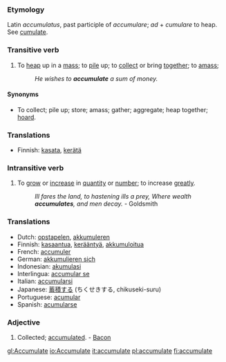 ===Etymology===
Latin ''accumulatus'', past participle of ''accumulare''; ''ad'' + ''cumulare'' to heap. See [[cumulate]].

===Transitive verb===
{{en-infl-reg-other-e|accumulat|e|}}

# To [[heap]] up in a [[mass]]; to [[pile]] up; to [[collect]] or bring [[together]]; to [[amass]]; 
#:''He wishes to '''accumulate''' a sum of money.''

====Synonyms====
* To collect; pile up; store; amass; gather; aggregate; heap together; [[hoard]].

===Translations===
*Finnish: [[kasata]], [[kerätä]]

===Intransitive verb===
{{en-infl-reg-other-e|accumulat|e|}}

# To [[grow]] or [[increase]] in [[quantity]] or [[number]]; to increase [[greatly]].
#:''Ill fares the land, to hastening ills a prey, Where wealth '''accumulates''', and men decay.'' - Goldsmith

===Translations===
*Dutch: [[opstapelen]], [[akkumuleren]]
*Finnish: [[kasaantua]], [[kerääntyä]], [[akkumuloitua]]
*French: [[accumuler]]
*German: [[akkumulieren sich]]
*Indonesian: [[akumulasi]]
*Interlingua: [[accumular se]]
*Italian: [[accumularsi]]
*Japanese: [[蓄積する]] (ちくせきする, chikuseki-suru)
*Portuguese: [[acumular]]
*Spanish: [[acumularse]]

===Adjective===
#Collected; [[accumulated]]. - [[Bacon]]

[[gl:Accumulate]]
[[io:Accumulate]]
[[it:accumulate]]
[[pl:accumulate]]
[[fi:accumulate]]